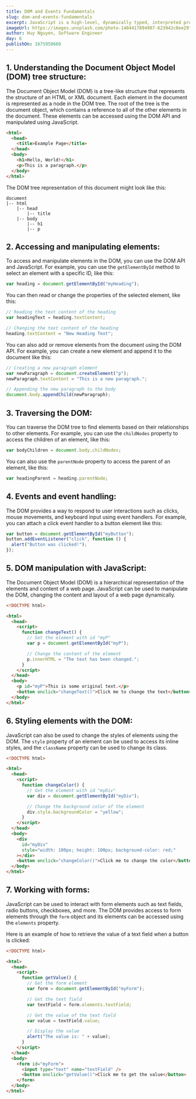 ```yaml
---
title: DOM and Events Fundamentals
slug: dom-and-events-fundamentals
excerpt: JavaScript is a high-level, dynamically typed, interpreted programming language that is used primarily for building interactive and responsive websites. JavaScript can be used to add dynamic behavior to a website, such as updating content on a page without having to reload the entire page, or to perform complex calculations and other operations in real-time.
imageUrl: https://images.unsplash.com/photo-1484417894907-623942c8ee29?ixlib=rb-4.0.3&ixid=MnwxMjA3fDB8MHxwaG90by1wYWdlfHx8fGVufDB8fHx8&auto=format&fit=crop&w=2064&q=80
author: Huy Nguyen, Software Engineer
day: 6
publishOn: 1675950660
---
```


## 1. Understanding the Document Object Model (DOM) tree structure:

The Document Object Model (DOM) is a tree-like structure that represents the structure of an HTML or XML document. Each element in the document is represented as a node in the DOM tree. The root of the tree is the document object, which contains a reference to all of the other elements in the document. These elements can be accessed using the DOM API and manipulated using JavaScript.

```html
<html>
  <head>
    <title>Example Page</title>
  </head>
  <body>
    <h1>Hello, World!</h1>
    <p>This is a paragraph.</p>
  </body>
</html>
```

The DOM tree representation of this document might look like this:

```
document
|-- html
    |-- head
        |-- title
    |-- body
        |-- h1
        |-- p
```

## 2. Accessing and manipulating elements:

To access and manipulate elements in the DOM, you can use the DOM API and JavaScript. For example, you can use the `getElementById` method to select an element with a specific ID, like this:

```js
var heading = document.getElementById("myHeading");
```

You can then read or change the properties of the selected element, like this:

```js
// Reading the text content of the heading
var headingText = heading.textContent;

// Changing the text content of the heading
heading.textContent = "New Heading Text";
```

You can also add or remove elements from the document using the DOM API. For example, you can create a new element and append it to the document like this:

```js
// Creating a new paragraph element
var newParagraph = document.createElement("p");
newParagraph.textContent = "This is a new paragraph.";

// Appending the new paragraph to the body
document.body.appendChild(newParagraph);
```

## 3. Traversing the DOM:

You can traverse the DOM tree to find elements based on their relationships to other elements. For example, you can use the `childNodes` property to access the children of an element, like this:

```js
var bodyChildren = document.body.childNodes;
```

You can also use the `parentNode` property to access the parent of an element, like this:

```js
var headingParent = heading.parentNode;
```

## 4. Events and event handling:

The DOM provides a way to respond to user interactions such as clicks, mouse movements, and keyboard input using event handlers. For example, you can attach a click event handler to a button element like this:

```js
var button = document.getElementById("myButton");
button.addEventListener("click", function () {
  alert("Button was clicked!");
});
```

## 5. DOM manipulation with JavaScript:

The Document Object Model (DOM) is a hierarchical representation of the elements and content of a web page. JavaScript can be used to manipulate the DOM, changing the content and layout of a web page dynamically.

```html
<!DOCTYPE html>

<html>
  <head>
    <script>
      function changeText() {
        // Get the element with id "myP"
        var p = document.getElementById("myP");

        // Change the content of the element
        p.innerHTML = "The text has been changed.";
      }
    </script>
  </head>
  <body>
    <p id="myP">This is some original text.</p>
    <button onclick="changeText()">Click me to change the text</button>
  </body>
</html>
```

## 6. Styling elements with the DOM:

JavaScript can also be used to change the styles of elements using the DOM. The `style` property of an element can be used to access its inline styles, and the `className` property can be used to change its class.

```html
<!DOCTYPE html>

<html>
  <head>
    <script>
      function changeColor() {
        // Get the element with id "myDiv"
        var div = document.getElementById("myDiv");

        // Change the background color of the element
        div.style.backgroundColor = "yellow";
      }
    </script>
  </head>
  <body>
    <div
      id="myDiv"
      style="width: 100px; height: 100px; background-color: red;"
    ></div>
    <button onclick="changeColor()">Click me to change the color</button>
  </body>
</html>
```

## 7. Working with forms:

JavaScript can be used to interact with form elements such as text fields, radio buttons, checkboxes, and more. The DOM provides access to form elements through the `form` object and its elements can be accessed using the `elements` property.

Here is an example of how to retrieve the value of a text field when a button is clicked:

```html
<!DOCTYPE html>

<html>
  <head>
    <script>
      function getValue() {
        // Get the form element
        var form = document.getElementById("myForm");

        // Get the text field
        var textField = form.elements.textField;

        // Get the value of the text field
        var value = textField.value;

        // Display the value
        alert("The value is: " + value);
      }
    </script>
  </head>
  <body>
    <form id="myForm">
      <input type="text" name="textField" />
      <button onclick="getValue()">Click me to get the value</button>
    </form>
  </body>
</html>
```
